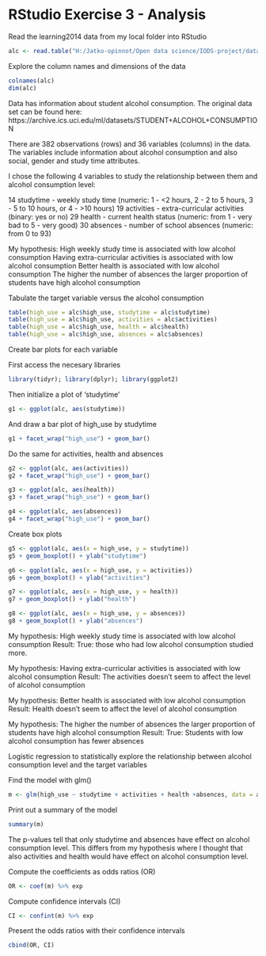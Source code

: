 # RStudio Exercise 3 - Analysis


Read the learning2014 data from my local folder into RStudio

```r
alc <- read.table("H:/Jatko-opinnot/Open data science/IODS-project/data/alc", sep=",", header=TRUE)
```


Explore the column names and dimensions of the data

```r
colnames(alc)
dim(alc)
```

Data has information about student alcohol consumption. The original data set can be found here:  https://archive.ics.uci.edu/ml/datasets/STUDENT+ALCOHOL+CONSUMPTION

There are 382 observations (rows) and 36 variables (columns) in the data. The variables include information about alcohol consumption and also social, gender and study time attributes.


I chose the following 4 variables to study the relationship between them and alcohol consumption level:

14 studytime - weekly study time (numeric: 1 - <2 hours, 2 - 2 to 5 hours, 3 - 5 to 10 hours, or 4 - >10 hours) 
19 activities - extra-curricular activities (binary: yes or no) 
29 health - current health status (numeric: from 1 - very bad to 5 - very good)
30 absences - number of school absences (numeric: from 0 to 93) 


My hypothesis:
High weekly study time is associated with low alcohol consumption
Having extra-curricular activities is associated with low alcohol consumption
Better health is associated with low alcohol consumption
The higher the number of absences the larger proportion of students have high alcohol consumption

Tabulate the target variable versus the alcohol consumption
```r
table(high_use = alc$high_use, studytime = alc$studytime)
table(high_use = alc$high_use, activities = alc$activities)
table(high_use = alc$high_use, health = alc$health)
table(high_use = alc$high_use, absences = alc$absences)
```

Create bar plots for each variable 

First access the necesary libraries
```r
library(tidyr); library(dplyr); library(ggplot2)

```
 Then initialize a plot of 'studytime'
```r
g1 <- ggplot(alc, aes(studytime))
```

And draw a bar plot of high_use by studytime
```r
g1 + facet_wrap("high_use") + geom_bar()
```

Do the same for activities, health and absences
```r
g2 <- ggplot(alc, aes(activities))
g2 + facet_wrap("high_use") + geom_bar()

g3 <- ggplot(alc, aes(health))
g3 + facet_wrap("high_use") + geom_bar()

g4 <- ggplot(alc, aes(absences))
g4 + facet_wrap("high_use") + geom_bar()
```


Create box plots

```r
g5 <- ggplot(alc, aes(x = high_use, y = studytime))
g5 + geom_boxplot() + ylab("studytime")

g6 <- ggplot(alc, aes(x = high_use, y = activities))
g6 + geom_boxplot() + ylab("activities")

g7 <- ggplot(alc, aes(x = high_use, y = health))
g7 + geom_boxplot() + ylab("health")

g8 <- ggplot(alc, aes(x = high_use, y = absences))
g8 + geom_boxplot() + ylab("absences")
```

My hypothesis:
High weekly study time is associated with low alcohol consumption
Result: 
True: those who had low alcohol consumption studied more.

My hypothesis:
Having extra-curricular activities is associated with low alcohol consumption
Result:
The activities doesn't seem to affect the level of alcohol consumption

My hypothesis:
Better health is associated with low alcohol consumption
Result:
Health doesn't seem to affect the level of alcohol consumption 

My hypothesis:
The higher the number of absences the larger proportion of students have high alcohol consumption
Result:
True: Students with low alcohol consumption has fewer absences

Logistic regression to statistically explore the relationship between alcohol consumption level and the target variables

Find the model with glm()
```r

m <- glm(high_use ~ studytime + activities + health +absences, data = alc, family = "binomial")
```

Print out a summary of the model
```r
summary(m)
```
The p-values tell that only studytime and absences have effect on alcohol consumption level. This differs from my hypothesis where I thought that also activities and health would have effect on alcohol consumption level. 


Compute the coefficients as odds ratios (OR)
```r
OR <- coef(m) %>% exp
```

Compute confidence intervals (CI)
```r
CI <- confint(m) %>% exp
```

Present the odds ratios with their confidence intervals
```r
cbind(OR, CI)
```


